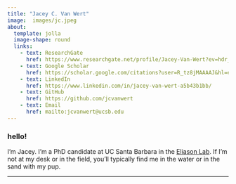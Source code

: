```yaml
---
title: "Jacey C. Van Wert"
image:  images/jc.jpeg
about:
  template: jolla
  image-shape: round
  links:
    - text: ResearchGate
      href: https://www.researchgate.net/profile/Jacey-Van-Wert?ev=hdr_xprf
    - text: Google Scholar
      href: https://scholar.google.com/citations?user=R_tz8jMAAAAJ&hl=en
    - text: LinkedIn
      href: https://www.linkedin.com/in/jacey-van-wert-a5b43b1bb/
    - text: GitHub
      href: https://github.com/jcvanwert
    - text: Email
      href: mailto:jcvanwert@ucsb.edu
---
```


### hello!

<p class="topbr">

I'm Jacey. I'm a PhD candidate at UC Santa Barbara in the [Eliason Lab](https://erikaeliason.com/). If I'm not at my desk or in the field, you'll typically find me in the water or in the sand with my pup.

</p>

------------------------------------------------------------------------

